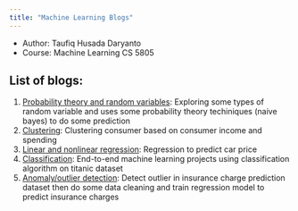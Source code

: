 ```yaml
---
title: "Machine Learning Blogs"
---
```


- Author: Taufiq Husada Daryanto
- Course: Machine Learning CS 5805 

<h2> List of blogs: </h2>
1. [Probability theory and random variables](1_probability/index.qmd): Exploring some types of random variable and uses some probability theory techiniques (naive bayes) to do some prediction
2. [Clustering](2_clustering/index.qmd): Clustering consumer based on consumer income and spending
3. [Linear and nonlinear regression](3_regression/index.qmd): Regression to predict car price
4. [Classification](4_classification/index.qmd): End-to-end machine learning projects using classification algorithm on titanic dataset
5. [Anomaly/outlier detection](5_outlier/index.qmd): Detect outlier in insurance charge prediction dataset then do some data cleaning and train regression model to predict insurance charges

